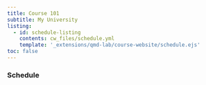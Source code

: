 ```yaml
---
title: Course 101
subtitle: My University
listing:
  - id: schedule-listing
    contents: cw_files/schedule.yml
    template: '_extensions/qmd-lab/course-website/schedule.ejs'
toc: false
---
```




### Schedule

:::{#schedule-listing}
:::

